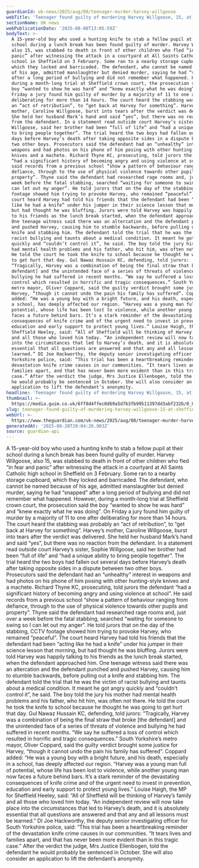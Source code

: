 ```yaml
---
guardianId: uk-news/2025/aug/08/teenager-murder-harvey-willgoose
webTitle: 'Teenager found guilty of murdering Harvey Willgoose, 15, at Sheffield school'
sectionName: UK news
webPublicationDate: '2025-08-08T13:05:59Z'
bodyText: >-
  A 15-year-old boy who used a hunting knife to stab a fellow pupil at their
  school during a lunch break has been found guilty of murder. Harvey Willgoose,
  also 15, was stabbed to death in front of other children who fled “in fear and
  panic” after witnessing the attack in a courtyard at All Saints Catholic high
  school in Sheffield on 3 February. Some ran to a nearby storage cupboard,
  which they locked and barricaded. The defendant, who cannot be named because
  of his age, admitted manslaughter but denied murder, saying he had “snapped”
  after a long period of bullying and did not remember what happened. However,
  during a month-long trial at Sheffield crown court, the prosecution said the
  boy “wanted to show he was hard” and “knew exactly what he was doing”. On
  Friday a jury found him guilty of murder by a majority of 11 to one after
  deliberating for more than 14 hours. The court heard the stabbing was probably
  an “act of retribution”, to “get back at Harvey for something”. Harvey’s
  mother, Caroline Willgoose, burst into tears after the verdict was delivered.
  She held her husband Mark’s hand and said “yes”, but there was no reaction
  from the defendant. In a statement read outside court Harvey’s sister, Sophie
  Willgoose, said her brother had been “full of life” and “had a unique ability
  to bring people together”. The trial heard the two boys had fallen out several
  days before Harvey’s death after taking opposite sides in a dispute between
  two other boys. Prosecutors said the defendant had an “unhealthy” interest in
  weapons and had photos on his phone of him posing with other hunting-style
  knives and a machete. Richard Thyne KC, prosecuting, told jurors the defendant
  “had a significant history of becoming angry and using violence at school”. He
  said records from a previous school “show a pattern of behaviour ranging from
  defiance, through to the use of physical violence towards other pupils and
  property”. Thyne said the defendant had researched rage rooms and, just over a
  week before the fatal stabbing, searched “waiting for someone to swing so I
  can let out my anger”. He told jurors that on the day of the stabbing, CCTV
  footage showed him trying to provoke Harvey, who remained “peaceful”. The
  court heard Harvey had told his friends that the defendant had been “acting
  like he had a knife” under his jumper in their science lesson that morning,
  but had thought he was bluffing. Jurors were told Harvey was happily talking
  to his friends as the lunch break started, when the defendant approached him.
  One teenage witness said there was an altercation and the defendant punched
  and pushed Harvey, causing him to stumble backwards, before pulling out a
  knife and stabbing him. The defendant told the trial that he was the victim of
  racist bullying and taunts about a medical condition. It meant he got angry
  quickly and “couldn’t control it”, he said. The boy told the jury his mother
  had mental health problems and his father, who hit him, was often not there.
  He told the court he took the knife to school because he thought he was going
  to get hurt that day. Gul Nawaz Hussain KC, defending, told jurors:
  “Tragically, Harvey was a combination of being the final straw that broke [the
  defendant] and the unintended face of a series of threats of violence and
  bullying he had suffered in recent months. “We say he suffered a loss of
  control which resulted in horrific and tragic consequences.” South Yorkshire’s
  metro mayor, Oliver Coppard, said the guilty verdict brought some justice for
  Harvey, “though it cannot undo the pain his family has suffered”. Coppard
  added: “He was a young boy with a bright future, and his death, especially in
  a school, has deeply affected our region. “Harvey was a young man full of
  potential, whose life has been lost to violence, while another young man now
  faces a future behind bars. It’s a stark reminder of the devastating
  consequences of knife crime and of the urgent need to invest in prevention,
  education and early support to protect young lives.” Louise Haigh, the MP for
  Sheffield Heeley, said: “All of Sheffield will be thinking of Harvey’s family
  and all those who loved him today. “An independent review will now take place
  into the circumstances that led to Harvey’s death, and it is absolutely
  essential that all questions are answered and that any and all lessons must be
  learned.” DI Joe Hackworthy, the deputy senior investigating officer for South
  Yorkshire police, said: “This trial has been a heartbreaking reminder of the
  devastation knife crime causes in our communities. “It tears lives and
  families apart, and that has never been more evident than in this tragic
  case.” After the verdict the judge, Mrs Justice Ellenbogen, told the defendant
  he would probably be sentenced in October. She will also consider an
  application to lift the defendant’s anonymity.
headline: 'Teenager found guilty of murdering Harvey Willgoose, 15, at Sheffield school'
thumbnail: >-
  https://media.guim.co.uk/6ff8d4ffec0d69a5d7b3fb99511397dd3abf232b/0_0_576_461/500.jpg
slug: teenager-found-guilty-of-murdering-harvey-willgoose-15-at-sheffield-school
webUrl: >-
  https://www.theguardian.com/uk-news/2025/aug/08/teenager-murder-harvey-willgoose
generatedAt: '2025-08-28T20:04:26.903Z'
source: guardian-api
---
```

A 15-year-old boy who used a hunting knife to stab a fellow pupil at their school during a lunch break has been found guilty of murder. Harvey Willgoose, also 15, was stabbed to death in front of other children who fled “in fear and panic” after witnessing the attack in a courtyard at All Saints Catholic high school in Sheffield on 3 February. Some ran to a nearby storage cupboard, which they locked and barricaded. The defendant, who cannot be named because of his age, admitted manslaughter but denied murder, saying he had “snapped” after a long period of bullying and did not remember what happened. However, during a month-long trial at Sheffield crown court, the prosecution said the boy “wanted to show he was hard” and “knew exactly what he was doing”. On Friday a jury found him guilty of murder by a majority of 11 to one after deliberating for more than 14 hours. The court heard the stabbing was probably an “act of retribution”, to “get back at Harvey for something”. Harvey’s mother, Caroline Willgoose, burst into tears after the verdict was delivered. She held her husband Mark’s hand and said “yes”, but there was no reaction from the defendant. In a statement read outside court Harvey’s sister, Sophie Willgoose, said her brother had been “full of life” and “had a unique ability to bring people together”. The trial heard the two boys had fallen out several days before Harvey’s death after taking opposite sides in a dispute between two other boys. Prosecutors said the defendant had an “unhealthy” interest in weapons and had photos on his phone of him posing with other hunting-style knives and a machete. Richard Thyne KC, prosecuting, told jurors the defendant “had a significant history of becoming angry and using violence at school”. He said records from a previous school “show a pattern of behaviour ranging from defiance, through to the use of physical violence towards other pupils and property”. Thyne said the defendant had researched rage rooms and, just over a week before the fatal stabbing, searched “waiting for someone to swing so I can let out my anger”. He told jurors that on the day of the stabbing, CCTV footage showed him trying to provoke Harvey, who remained “peaceful”. The court heard Harvey had told his friends that the defendant had been “acting like he had a knife” under his jumper in their science lesson that morning, but had thought he was bluffing. Jurors were told Harvey was happily talking to his friends as the lunch break started, when the defendant approached him. One teenage witness said there was an altercation and the defendant punched and pushed Harvey, causing him to stumble backwards, before pulling out a knife and stabbing him. The defendant told the trial that he was the victim of racist bullying and taunts about a medical condition. It meant he got angry quickly and “couldn’t control it”, he said. The boy told the jury his mother had mental health problems and his father, who hit him, was often not there. He told the court he took the knife to school because he thought he was going to get hurt that day. Gul Nawaz Hussain KC, defending, told jurors: “Tragically, Harvey was a combination of being the final straw that broke [the defendant] and the unintended face of a series of threats of violence and bullying he had suffered in recent months. “We say he suffered a loss of control which resulted in horrific and tragic consequences.” South Yorkshire’s metro mayor, Oliver Coppard, said the guilty verdict brought some justice for Harvey, “though it cannot undo the pain his family has suffered”. Coppard added: “He was a young boy with a bright future, and his death, especially in a school, has deeply affected our region. “Harvey was a young man full of potential, whose life has been lost to violence, while another young man now faces a future behind bars. It’s a stark reminder of the devastating consequences of knife crime and of the urgent need to invest in prevention, education and early support to protect young lives.” Louise Haigh, the MP for Sheffield Heeley, said: “All of Sheffield will be thinking of Harvey’s family and all those who loved him today. “An independent review will now take place into the circumstances that led to Harvey’s death, and it is absolutely essential that all questions are answered and that any and all lessons must be learned.” DI Joe Hackworthy, the deputy senior investigating officer for South Yorkshire police, said: “This trial has been a heartbreaking reminder of the devastation knife crime causes in our communities. “It tears lives and families apart, and that has never been more evident than in this tragic case.” After the verdict the judge, Mrs Justice Ellenbogen, told the defendant he would probably be sentenced in October. She will also consider an application to lift the defendant’s anonymity.
